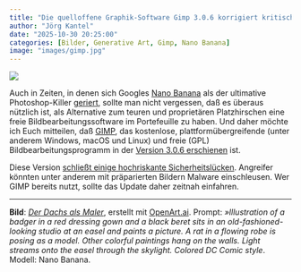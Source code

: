 ```yaml
---
title: "Die quelloffene Graphik-Software Gimp 3.0.6 korrigiert kritische Fehler"
author: "Jörg Kantel"
date: "2025-10-30 20:25:00"
categories: [Bilder, Generative Art, Gimp, Nano Banana]
image: "images/gimp.jpg"
---
```


[![](images/gimp-b.jpg)](https://www.flickr.com/photos/schockwellenreiter/54889145382/)

Auch in Zeiten, in denen sich Googles [Nano Banana](https://en.wikipedia.org/wiki/Nano_Banana) als der ultimative Photoshop-Killer [geriert](https://kantel.github.io/posts/2025101901_green_elephant/), sollte man nicht vergessen, daß es überaus nützlich ist, als Alternative zum teuren und proprietären Platzhirschen eine freie Bildbearbeitungssoftware im Portefeuille zu haben. Und daher möchte ich Euch mitteilen, daß [GIMP](https://de.wikipedia.org/wiki/GIMP), das kostenlose, plattformübergreifende (unter anderem Windows, macOS und Linux) und freie (GPL) Bildbearbeitungsprogramm in der [Version 3.0.6 erschienen](https://de.wikipedia.org/wiki/GIMP) ist.

Diese Version [schließt einige hochriskante Sicherheitslücken](https://www.heise.de/news/Bildbarbeitung-GIMP-Version-3-0-6-schliesst-Codeschmuggel-Lecks-10964002.html). Angreifer könnten unter anderem mit präparierten Bildern Malware einschleusen. Wer GIMP bereits nutzt, sollte das Update daher zeitnah einfahren.

---

**Bild**: *[Der Dachs als Maler](https://www.flickr.com/photos/schockwellenreiter/54889145382/)*, erstellt mit [OpenArt.ai](https://openart.ai/home). Prompt: *»Illustration of a badger in a red dressing gown and a black beret sits in an old-fashioned-looking studio at an easel and paints a picture. A rat in a flowing robe is posing as a model. Other colorful paintings hang on the walls. Light streams onto the easel through the skylight. Colored DC Comic style*. Modell: Nano Banana.